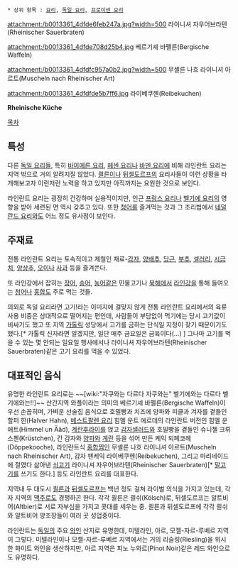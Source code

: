  * 상위 항목 : [[요리]], [[독일 요리]], [[프로이센 요리]]

attachment:/b0013361_4dfde6feb247a.jpg?width=500
라이니셔 자우어브라텐(Rheinischer Sauerbraten)

attachment:/b0013361_4dfde708d25b4.jpg
베르기셰 바펠른(Bergische Waffeln)

attachment:/b0013361_4dfdfc957a0b2.jpg?width=500
무셸른 나흐 라이니셔 아르트(Muscheln nach Rheinischer Art)

attachment:/b0013361_4dfdfde5b7ff6.jpg
라이베쿠헨(Reibekuchen)

'''Rheinische Küche'''

[[목차]]

== 특성 ==
다른 [[독일 요리]]들, 특히 [[바이에른 요리]], [[헤센 요리]]나 [[바덴 요리]]에 비해 라인란트 요리는 지역 밖으로 거의 알려지질 않았다. [[쾰른]]이나 [[뒤셀도르프]]의 요리사들이 이런 상황을 타개해보고자 이런저런 노력을 하고 있지만 아직까지는 요원한 것으로 보인다.

라인란트 요리는 굉장히 건강하며 실용적이지만, 인근 [[프랑스 요리]]나 [[벨기에 요리]]의 영향을 받아 세련된 면 역시 갖추고 있다. 또한 [[청어]]를 즐겨먹는 것과 그 조리법에서 [[네덜란드 요리]]와도 어느 정도 유사점이 보인다.

== 주재료 ==
전통 라인란트 요리는 토속적이고 제철인 재료-[[감자]], [[양배추]], [[당근]], [[부추]], [[셀러리]], [[시금치]], [[양상추]], [[오이]]나 [[사과]] 등을 즐겨쓴다.

또 라인강에서 잡히는 [[장어]], [[송어]], [[농어]]같은 민물고기나 [[북해]]에서 [[라인강]]을 통해 들여오는 [[청어]]나 [[홍합]]도 주로 먹는 것들.

의외로 독일 요리라면 고기!라는 이미지에 걸맞지 않게 전통 라인란트 요리에서의 육류 사용 비중은 상대적으로 떨어지는 편인데, 사람들이 부담없이 먹기에는 당시 고기값이 비싸기도 했고 또 지역 [[가톨릭]] 성당에서 고기를 금하는 단식일 지정이 잦기 때문이기도 했다.[* 가톨릭 신자라면 알겠지만, 일단 매주 금요일은 금육이다(...) ] 그나마 고기를 먹을 수 있는 몇 안되는 일요일 행사에서나 라이니셔 자우어브라텐(Rheinischer Sauerbraten)같은 고기 요리를 먹을 수 있었다.

== 대표적인 음식 ==
유명한 라인란트 요리로는 ~~[wiki:"자쿠와는 다르다 자쿠와는" 벨기에와는 다르다 벨기에와는!!]~~ 산간지역 와플이라는 의미의 베르기셰 바펠른(Bergische Waffeln)이 우선 손꼽히며, 가벼운 선술집 음식으로 호밀빵과 치즈에 양파와 피클과 겨자를 곁들인 할퍼 한(Halver Hahn), [[베스트팔렌 요리]] 힘멜 운트 에르데의 라인란트 버전인 힘멜 운 애트(Himmel un Ääd), [[계란후라이]]를 얹고 [[감자]]샐러드와 호밀빵을 곁들인 슈니첼 크뤼스첸(Krüstchen), 간 감자와 [[양파]]와 [[계란]] 등을 섞어 만든 케익 되페코헤(Döppekooche), 라인란트식 [[홍합]]찜인 무셸른 나흐 라이니셔 아르트(Muscheln nach Rheinischer Art), 감자 팬케익 라이베쿠헨(Reibekuchen), 그리고 마리네이드에 절였다 삶아낸 [[쇠고기]] 라이니셔 자우어브라텐(Rheinischer Sauerbraten)[* [[말고기]]를 쓰기도 한다.] 등도 라인란트 요리를 대표한다.

지역내 두 대도시 [[쾰른]]과 [[뒤셀도르프]]는 백년 정도 걸쳐 라이벌 의식을 가지고 있는데, 각자 지역의 [[맥주]]로도 경쟁하곤 한다. 각각 쾰른은 쾰쉬(Kölsch)로, 뒤셀도르프는 알트비어(Altbier)로 서로 자부심을 가지고 콧대를 세우는 중. 쾰른과 뒤셀도르프에 각각 쾰쉬와 알트비어 양조장들이 여러 곳 성업중이다.

라인란트는 [[독일]]의 주요 [[와인]] 산지로 유명한데, 미텔라인, 아르, 모젤-자르-루베르 지역이 그렇다. 미텔라인이나 모젤-자르-루베르 지역에서는 거의 리슬링(Riesling)을 위시한 화이트 와인을 생산하지만, 아르 지역은 피노 누와르(Pinot Noir)같은 레드 와인으로도 유명하다.
